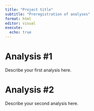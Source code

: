 ```yaml
---
title: "Project title"
subtitle: "Preregistration of analyses"
format: html
editor: visual
execute:
  echo: true
---
```


# Analysis \#1

Describe your first analysis here.

# Analysis \#2

Describe your second analysis here.


